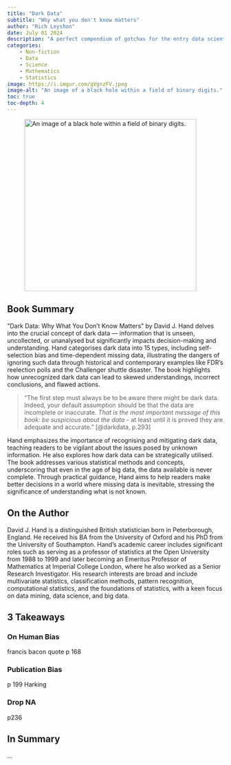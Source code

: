 ```yaml
---
title: "Dark Data"
subtitle: "Why what you don't know matters"
author: "Rich Leyshon"
date: July 01 2024
description: "A perfect compendium of gotchas for the entry data scientist."
categories:        
    - Non-fiction
    - Data
    - Science
    - Mathematics
    - Statistics
image: https://i.imgur.com/qVgnzFV.jpeg
image-alt: "An image of a black hole within a field of binary digits."
toc: true
toc-depth: 4
---
```


<figure class=center>
 <img class=shaded_box src=https://i.imgur.com/qVgnzFV.jpeg alt="An image of a black hole within a field of binary digits." width=400px>
</figure>

## Book Summary

"Dark Data: Why What You Don't Know Matters" by David J. Hand delves into the
crucial concept of dark data — information that is unseen, uncollected, or
unanalysed but significantly impacts decision-making and understanding. Hand
categorises dark data into 15 types, including self-selection bias and
time-dependent missing data, illustrating the dangers of ignoring such data
through historical and contemporary examples like FDR's reelection polls and
the Challenger shuttle disaster. The book highlights how unrecognized dark data
can lead to skewed understandings, incorrect conclusions, and flawed actions.

> "The first step must always be to be aware there might be dark data. Indeed,
your default assumption should be that the data are incomplete or inaccurate.
*That is the most important message of this book: be suspicious about the data*
- at least until it is proved they are adequate and accurate."
[@darkdata, p.293]

Hand emphasizes the importance of recognising and mitigating dark data,
teaching readers to be vigilant about the issues posed by unknown information.
He also explores how dark data can be strategically utilised. The book
addresses various statistical methods and concepts, underscoring that even in
the age of big data, the data available is never complete. Through practical
guidance, Hand aims to help readers make better decisions in a world where
missing data is inevitable, stressing the significance of understanding what is
not known.

## On the Author

David J. Hand is a distinguished British statistician born in Peterborough,
England. He received his BA from the University of Oxford and his PhD from the
University of Southampton. Hand's academic career includes significant roles
such as serving as a professor of statistics at the Open University from 1988
to 1999 and later becoming an Emeritus Professor of Mathematics at Imperial
College London, where he also worked as a Senior Research Investigator. His
research interests are broad and include multivariate statistics,
classification methods, pattern recognition, computational statistics, and the
foundations of statistics, with a keen focus on data mining, data science, and
big data.

## 3 Takeaways

### On Human Bias

francis bacon quote p 168

### Publication Bias

p 199 Harking 

### Drop NA

p236

## In Summary

...
